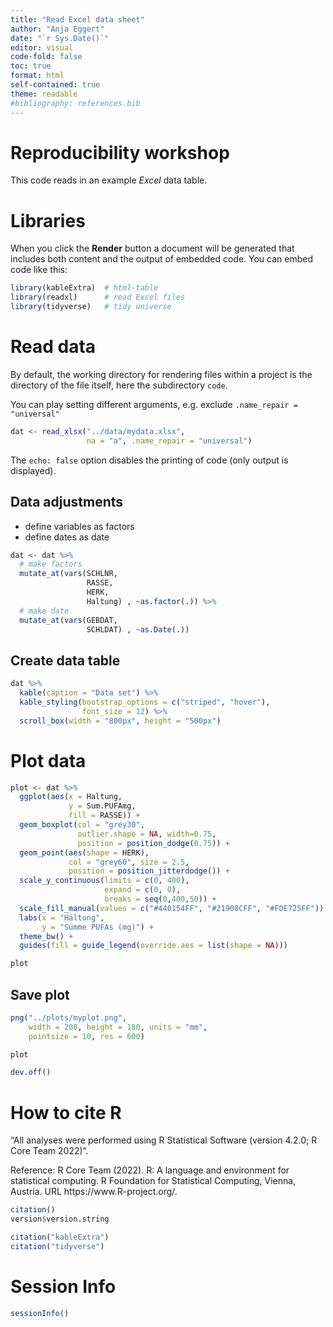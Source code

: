 ```yaml
---
title: "Read Excel data sheet"
author: "Anja Eggert"
date: "`r Sys.Date()`" 
editor: visual
code-fold: false
toc: true
format: html
self-contained: true
theme: readable
#bibliography: references.bib
---
```


# Reproducibility workshop

This code reads in an example *Excel* data table.

# Libraries

When you click the **Render** button a document will be generated that includes both content and the output of embedded code. You can embed code like this:

```r
library(kableExtra)  # html-table
library(readxl)      # read Excel files
library(tidyverse)   # tidy universe
```

# Read data

By default, the working directory for rendering files within a project is the directory of the file itself, here the subdirectory `code`.

You can play setting different arguments, e.g. exclude `.name_repair = "universal"`

```r
dat <- read_xlsx("../data/mydata.xlsx",
                 na = "a", .name_repair = "universal")
```

The `echo: false` option disables the printing of code (only output is displayed).

## Data adjustments

-   define variables as factors
-   define dates as date

```r
dat <- dat %>% 
  # make factors
  mutate_at(vars(SCHLNR,
                 RASSE,
                 HERK,
                 Haltung) , ~as.factor(.)) %>% 
  # make date
  mutate_at(vars(GEBDAT,
                 SCHLDAT) , ~as.Date(.))
```

## Create data table

```r
dat %>% 
  kable(caption = "Data set") %>%
  kable_styling(bootstrap_options = c("striped", "hover"),
                font_size = 12) %>% 
  scroll_box(width = "800px", height = "500px")
```

# Plot data

```r
plot <- dat %>%
  ggplot(aes(x = Haltung,
             y = Sum.PUFAmg,
             fill = RASSE)) +
  geom_boxplot(col = "grey30",
               outlier.shape = NA, width=0.75,
               position = position_dodge(0.75)) +
  geom_point(aes(shape = HERK),
             col = "grey60", size = 2.5,
             position = position_jitterdodge()) +
  scale_y_continuous(limits = c(0, 400),
                     expand = c(0, 0),
                     breaks = seq(0,400,50)) +
  scale_fill_manual(values = c("#440154FF", "#21908CFF", "#FDE725FF")) +
  labs(x = "Haltung",
       y = "Summe PUFAs (mg)") +
  theme_bw() +
  guides(fill = guide_legend(override.aes = list(shape = NA)))
```

```r
plot
```

## Save plot

```r
png("../plots/myplot.png",
    width = 200, height = 180, units = "mm",
    pointsize = 10, res = 600)

plot

dev.off()
```

# How to cite R

"All analyses were performed using R Statistical Software (version 4.2.0; R Core Team 2022)".

Reference: R Core Team (2022). R: A language and environment for statistical computing. R Foundation for Statistical Computing, Vienna, Austria. URL https://www.R-project.org/.

```r
citation()
version$version.string
```

```r
citation("kableExtra")
citation("tidyverse")
```

# Session Info

```r
sessionInfo()
```
